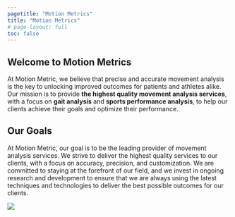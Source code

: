```yaml
---
pagetitle: "Motion Metrics"
title: "Motion Metrics"
# page-layout: full
toc: false
---
```


## Welcome to Motion Metrics
At Motion Metric, we believe that precise and accurate movement analysis is the key to unlocking improved outcomes for patients and athletes alike. Our mission is to provide **the highest quality movement analysis services**, with a focus on **gait analysis** and **sports performance analysis**, to help our clients achieve their goals and optimize their performance.

## Our Goals
At Motion Metric, our goal is to be the leading provider of movement analysis services. We strive to deliver the highest quality services to our clients, with a focus on accuracy, precision, and customization. We are committed to staying at the forefront of our field, and we invest in ongoing research and development to ensure that we are always using the latest techniques and technologies to deliver the best possible outcomes for our clients.

![](./img/showcase.svg){.hero}
